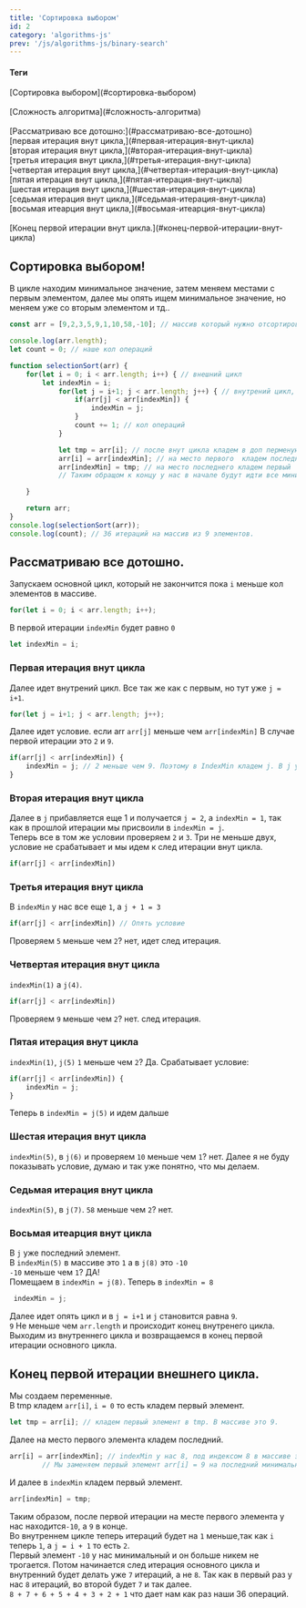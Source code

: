 ```yaml
---
title: 'Сортировка выбором'
id: 2
category: 'algorithms-js'
prev: '/js/algorithms-js/binary-search'
---
```


<div className = 'mdHead'>

#### Теги

<div className = 'tag_js'>[Сортировка выбором](#сортировка-выбором)</div>  <br/>
<div className = 'tag_js'>[Сложность алгоритма](#сложность-алгоритма)</div> <br/>
<div className = 'tag_js'>[Рассматриваю все дотошно:](#рассматриваю-все-дотошно)</div>
<div className = 'mini_tag_js'>[первая итерация внут цикла,](#первая-итерация-внут-цикла)</div>
<div className = 'mini_tag_js'>[вторая итерация внут цикла,](#вторая-итерация-внут-цикла)</div>
<div className = 'mini_tag_js'>[третья итерация внут цикла,](#третья-итерация-внут-цикла)</div>
<div className = 'mini_tag_js'>[четвертая итерация внут цикла,](#четвертая-итерация-внут-цикла)</div>
<div className = 'mini_tag_js'>[пятая итерация внут цикла,](#пятая-итерация-внут-цикла)</div>
<div className = 'mini_tag_js'>[шестая итерация внут цикла,](#шестая-итерация-внут-цикла)</div>
<div className = 'mini_tag_js'>[седьмая итерация внут цикла,](#седьмая-итерация-внут-цикла)</div>
<div className = 'mini_tag_js'>[восьмая итеарция внут цикла,](#восьмая-итеарция-внут-цикла)</div><br/>
<div className = 'tag_js'>[Конец первой итерации внут цикла.](#конец-первой-итерации-внут-цикла)</div>

</div>

## Сортировка выбором!
В цикле находим минимальное значение, затем меняем местами с первым элементом,
далее мы опять ищем минимальное значение, но меняем уже со вторым элементом и тд..

```javaScript
const arr = [9,2,3,5,9,1,10,58,-10]; // массив который нужно отсортировать.

console.log(arr.length);
let count = 0; // наше кол операций

function selectionSort(arr) {
    for(let i = 0; i < arr.length; i++) { // внешний цикл
        let indexMin = i;
            for(let j = i+1; j < arr.length; j++) { // внутрений цикл, который  каждую итерацию внешнего цикла будет проходить все элементы в массиве
                if(arr[j] < arr[indexMin]) {
                    indexMin = j;
                }
                count += 1; // кол операций
            }

            let tmp = arr[i]; // после внут цикла кладем в доп перменую первый элемент
            arr[i] = arr[indexMin]; // на место первого  кладем последний минимальный который нашли в итерациях внут цикла
            arr[indexMin] = tmp; // на место последнего кладем первый
            // Таким обращом к концу у нас в начале будут идти все минимальные по возвышению.

    }

    return arr;
}
console.log(selectionSort(arr));
console.log(count); // 36 итераций на массив из 9 элементов.
```
## Рассматриваю все дотошно.
Запускаем основной цикл, который не закончится пока `i` меньше кол элементов в массиве.

```javaScript
for(let i = 0; i < arr.length; i++);
```
В первой итерации `indexMin` будет равно `0`
```javaScript
let indexMin = i;
```
### Первая итерация внут цикла
Далее идет внутрений цикл. Все так же как с первым, но тут уже `j = i+1`.
```javaScript
for(let j = i+1; j < arr.length; j++);
```
Далее идет условие. если arr `arr[j]` меньше чем `arr[indexMin]` В случае первой итерации это `2` и `9`.
```javaScript
if(arr[j] < arr[indexMin]) {
    indexMin = j; // 2 меньше чем 9. Поэтому в IndexMin кладем j. В j у нас сейчас 1.
}
```
### Вторая итерация внут цикла
Далее в `j` прибавляется еще 1 и получается `j = 2`, а `indexMin = 1`, так как в прошлой итерации мы присвоили в `indexMin = j`.<br/>
Теперь все в том же условии проверяем `2` и `3`. Три не меньше двух, условие не срабатывает и мы идем к след итерации внут цикла.
```javaScript
if(arr[j] < arr[indexMin])
```
### Третья итерация внут цикла
В `indexMin` у нас все еще `1`, а `j + 1 = 3`
```javaScript
if(arr[j] < arr[indexMin]) // Опять условие
```
Проверяем `5` меньше чем `2`? нет, идет след итерация.
### Четвертая итерация внут цикла
`indexMin(1)` а `j(4)`.

```javaScript
if(arr[j] < arr[indexMin])
```
Проверяем `9` меньше чем `2`? нет. след итерация.
### Пятая итерация внут цикла
`indexMin(1)`, `j(5)`
`1` меньше чем `2`? Да. Срабатывает условие:
```javaScript
if(arr[j] < arr[indexMin]) {
    indexMin = j;
}
```
Теперь в `indexMin = j(5)` и идем дальше
### Шестая итерация внут цикла
`indexMin(5)`, в `j(6)` и проверяем `10` меньше чем `1`? нет. Далее я не буду показывать условие, думаю и так уже понятно, что мы делаем.

### Седьмая итерация внут цикла

`indexMin(5)`, в `j(7)`. `58` меньше чем `2`? нет.

### Восьмая итеарция внут цикла

В `j` уже последний элемент.<br/>
В `indexMin(5)` в массиве это `1` а в `j(8)` это `-10`<br/>
`-10` меньше чем `1`? ДА!<br/>
Помещаем в `indexMin = j(8)`. Теперь в `indexMin = 8`
```javaScript
 indexMin = j;
```
Далее идет опять цикл и в `j = i+1` и `j` становится равна `9`.<br/>
`9` Не меньше чем `arr.length` и происходит конец внутренего цикла.
Выходим из внутреннего цикла и возвращаемся в конец первой итерации основного цикла.

## Конец первой итерации внешнего цикла.
Мы создаем переменные.<br/>
В tmp кладем `arr[i]`, `i = 0` то есть кладем первый элемент.
```javaScript
let tmp = arr[i]; // кладем первый элемент в tmp. В массиве это 9.
```

Далее на место первого элемента кладем последний.

```javaScript
arr[i] = arr[indexMin]; // indexMin у нас 8, под индексом 8 в массиве это -10.
        // Мы заменяем первый элемент arr[i] = 9 на последний минимальный arr[indexMin] = -10.
```
И далее в `indexMin` кладем первый элемент.

```javaScript
arr[indexMin] = tmp;
```

Таким образом, после первой итерации на месте первого элемента у нас находится`-10`, а `9` в конце.<br/>
Во внутреннем цикле теперь итераций будет на `1` меньше,так как `i` теперь `1`, а `j = i + 1` то есть `2`.<br/>
Первый элемент `-10` у нас минимальный и он больше никем не трогается.
Потом начинается след итерация основного цикла и внутренний будет делать уже `7` итераций, а не `8`. Так как в первый раз у нас `8` итераций, во второй будет `7` и так далее. <br/>`8 + 7 + 6 + 5 + 4 + 3 + 2 + 1` что дает нам как раз наши 36 операций.
